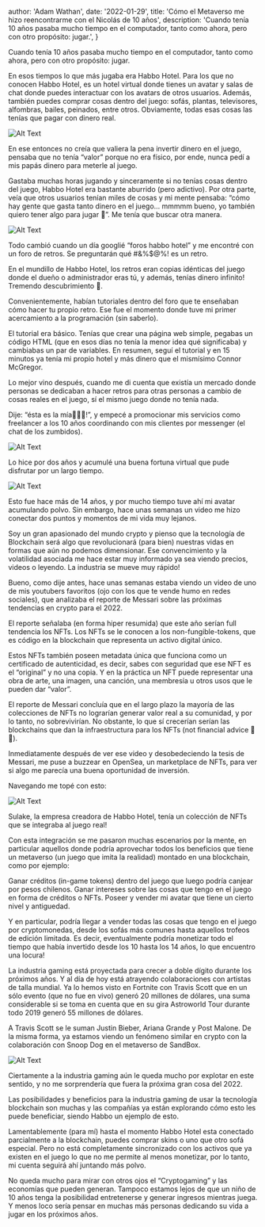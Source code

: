 
  author: 'Adam Wathan',
  date: '2022-01-29',
  title: 'Cómo el Metaverso me hizo reencontrarme con el Nicolás de 10 años',
  description:
    'Cuando tenía 10 años pasaba mucho tiempo en el computador, tanto como ahora, pero con otro propósito: jugar.',
}


Cuando tenía 10 años pasaba mucho tiempo en el computador, tanto como ahora, pero con otro propósito: jugar.

En esos tiempos lo que más jugaba era Habbo Hotel. Para los que no conocen Habbo Hotel, es un hotel virtual donde tienes un avatar y salas de chat donde puedes interactuar con los avatars de otros usuarios. Además, también puedes comprar cosas dentro del juego: sofás, plantas, televisores, alfombras, bailes, peinados, entre otros. Obviamente, todas esas cosas las tenías que pagar con dinero real.

![Alt Text](https://miro.medium.com/max/4800/1*-FTMi8pRmPWyFKiwic42hg.webp)

En ese entonces no creía que valiera la pena invertir dinero en el juego, pensaba que no tenía “valor” porque no era físico, por ende, nunca pedí a mis papás dinero para meterle al juego.

Gastaba muchas horas jugando y sinceramente si no tenías cosas dentro del juego, Habbo Hotel era bastante aburrido (pero adictivo). Por otra parte, veía que otros usuarios tenían miles de cosas y mi mente pensaba: “cómo hay gente que gasta tanto dinero en el juego… mmmmm bueno, yo también quiero tener algo para jugar 🤔”. Me tenía que buscar otra manera.

![Alt Text](https://miro.medium.com/max/4800/1*Q9rtJ4Cj5iJtqkOJylSSGQ.webp)

Todo cambió cuando un día googlié “foros habbo hotel” y me encontré con un foro de retros. Se preguntarán qué #&%$@%! es un retro.

En el mundillo de Habbo Hotel, los retros eran copias idénticas del juego donde el dueño o administrador eras tú, y además, tenías dinero infinito! Tremendo descubrimiento 🤑.

Convenientemente, habían tutoriales dentro del foro que te enseñaban cómo hacer tu propio retro. Ese fue el momento donde tuve mi primer acercamiento a la programación (sin saberlo).

El tutorial era básico. Tenías que crear una página web simple, pegabas un código HTML (que en esos días no tenía la menor idea qué significaba) y cambiabas un par de variables. En resumen, seguí el tutorial y en 15 minutos ya tenía mi propio hotel y más dinero que el mismísimo Connor McGregor.

Lo mejor vino después, cuando me di cuenta que existía un mercado donde personas se dedicaban a hacer retros para otras personas a cambio de cosas reales en el juego, sí el mismo juego donde no tenía nada.

Dije: “ésta es la mía🧑🏻‍💻!”, y empecé a promocionar mis servicios como freelancer a los 10 años coordinando con mis clientes por messenger (el chat de los zumbidos).

![Alt Text](https://media.giphy.com/media/C472HbXY8FO9i/giphy.gif)

Lo hice por dos años y acumulé una buena fortuna virtual que pude disfrutar por un largo tiempo.

![Alt Text](https://miro.medium.com/max/4800/1*ttWZkKARcGqoTQOXrSZplg.webp)

Esto fue hace más de 14 años, y por mucho tiempo tuve ahí mi avatar acumulando polvo. Sin embargo, hace unas semanas un video me hizo conectar dos puntos y momentos de mi vida muy lejanos.

Soy un gran apasionado del mundo crypto y pienso que la tecnología de Blockchain será algo que revolucionará (para bien) nuestras vidas en formas que aún no podemos dimensionar. Ese convencimiento y la volatilidad asociada me hace estar muy informado ya sea viendo precios, videos o leyendo. La industria se mueve muy rápido!

Bueno, como dije antes, hace unas semanas estaba viendo un video de uno de mis youtubers favoritos (ojo con los que te vende humo en redes sociales), que analizaba el reporte de Messari sobre las próximas tendencias en crypto para el 2022.

El reporte señalaba (en forma hiper resumida) que este año serían full tendencia los NFTs. Los NFTs se le conocen a los non-fungible-tokens, que es código en la blockchain que representa un activo digital único.

Estos NFTs también poseen metadata única que funciona como un certificado de autenticidad, es decir, sabes con seguridad que ese NFT es el “original” y no una copia. Y en la práctica un NFT puede representar una obra de arte, una imagen, una canción, una membresía u otros usos que le pueden dar “valor”.

El reporte de Messari concluía que en el largo plazo la mayoría de las colecciones de NFTs no lograrían generar valor real a su comunidad, y por lo tanto, no sobrevivirían. No obstante, lo que sí crecerían serían las blockchains que dan la infraestructura para los NFTs (not financial advice 👀❌).

Inmediatamente después de ver ese video y desobedeciendo la tesis de Messari, me puse a buzzear en OpenSea, un marketplace de NFTs, para ver si algo me parecía una buena oportunidad de inversión.

Navegando me topé con esto:

![Alt Text](https://miro.medium.com/max/4800/1*7ZvE0XWjEeGjz42F-yXiHw.webp)

Sulake, la empresa creadora de Habbo Hotel, tenía un colección de NFTs que se integraba al juego real!

Con esta integración se me pasaron muchas escenarios por la mente, en particular aquellos donde podría aprovechar todos los beneficios que tiene un metaverso (un juego que imita la realidad) montado en una blockchain, como por ejemplo:

Ganar créditos (in-game tokens) dentro del juego que luego podría canjear por pesos chilenos. Ganar intereses sobre las cosas que tengo en el juego en forma de créditos o NFTs. Poseer y vender mi avatar que tiene un cierto nivel y antiguedad.

Y en particular, podría llegar a vender todas las cosas que tengo en el juego por cryptomonedas, desde los sofás más comunes hasta aquellos trofeos de edición limitada. Es decir, eventualmente podría monetizar todo el tiempo que había invertido desde los 10 hasta los 14 años, lo que encuentro una locura!

La industria gaming está proyectada para crecer a doble dígito durante los próximos años. Y al día de hoy está atrayendo colaboraciones con artistas de talla mundial. Ya lo hemos visto en Fortnite con Travis Scott que en un sólo evento (que no fue en vivo) generó 20 millones de dólares, una suma considerable si se toma en cuenta que en su gira Astroworld Tour durante todo 2019 generó 55 millones de dólares.

A Travis Scott se le suman Justin Bieber, Ariana Grande y Post Malone. De la misma forma, ya estamos viendo un fenómeno similar en crypto con la colaboración con Snoop Dog en el metaverso de SandBox.

![Alt Text](https://miro.medium.com/max/4800/1*kF7Fghq0N6YnUSbdi7nhVw.webp)

Ciertamente a la industria gaming aún le queda mucho por explotar en este sentido, y no me sorprendería que fuera la próxima gran cosa del 2022.

Las posibilidades y beneficios para la industria gaming de usar la tecnología blockchain son muchas y las compañías ya están explorando cómo esto les puede beneficiar, siendo Habbo un ejemplo de esto.

Lamentablemente (para mí) hasta el momento Habbo Hotel esta conectado parcialmente a la blockchain, puedes comprar skins o uno que otro sofá especial. Pero no está completamente sincronizado con los activos que ya existen en el juego lo que no me permite al menos monetizar, por lo tanto, mi cuenta seguirá ahí juntando más polvo.

No queda mucho para mirar con otros ojos el “Cryptogaming” y las economías que pueden generan. Tampoco estamos lejos de que un niño de 10 años tenga la posibilidad entretenerse y generar ingresos mientras juega. Y menos loco sería pensar en muchas más personas dedicando su vida a jugar en los próximos años.
